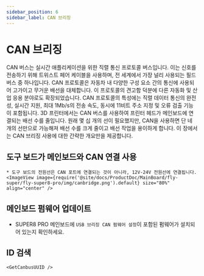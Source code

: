 ```yaml
---
sidebar_position: 6
sidebar_label: CAN 브리징
---
```






# CAN 브리징

CAN 버스는 실시간 애플리케이션을 위한 직렬 통신 프로토콜 버스입니다. 이는 신호를 전송하기 위해 트위스트 페어 케이블을 사용하며, 전 세계에서 가장 널리 사용되는 필드버스 중 하나입니다. CAN 프로토콜은 자동차 내 다양한 구성 요소 간의 통신에 사용되어 고가이고 무거운 배선을 대체합니다. 이 프로토콜의 견고함 덕분에 다른 자동화 및 산업 응용 분야로도 확장되었습니다. CAN 프로토콜의 특성에는 직렬 데이터 통신의 완전성, 실시간 지원, 최대 1Mb/s의 전송 속도, 동시에 11비트 주소 지정 및 오류 검출 기능이 포함됩니다.
3D 프린터에서는 CAN 버스를 사용하여 프린터 헤드가 메인보드에 연결되는 배선 수를 줄입니다. 원래 몇 십 개의 선이 필요했지만, CAN을 사용하면 단 네 개의 선만으로 가능해져 배선 수를 크게 줄이고 배선 작업을 용이하게 합니다.
이 장에서는 CAN 브리징 사용에 대한 간략한 개요만을 제공합니다.

## 도구 보드가 메인보드와 CAN 연결 사용

    * 도구 보드의 전원선은 CAN 포트에 연결되는 것이 아니라, 12V-24V 전원선에 연결됩니다.
    <ImageView image={require('@site/docs/ProductDoc/MainBoard/fly-super/fly-super8-pro/img/canbridge.png').default} size="80%" align="center" />


## 메인보드 펌웨어 업데이트

* SUPER8 PRO 메인보드에 `USB 브리징 CAN 펌웨어 설정`이 포함된 펌웨어가 설치되어 있는지 확인하세요.


## ID 검색

    <GetCanbusUUID />